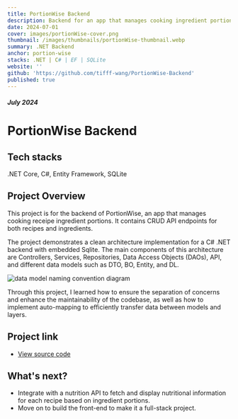 ```yaml
---
title: PortionWise Backend
description: Backend for an app that manages cooking ingredient portions
date: 2024-07-01
cover: images/portionWise-cover.png
thumbnail: /images/thumbnails/portionWise-thumbnail.webp
summary: .NET Backend
anchor: portion-wise
stacks: .NET | C# | EF | SQLite
website: ''
github: 'https://github.com/tifff-wang/PortionWise-Backend'
published: true
---
```


##### July 2024

# PortionWise Backend

## Tech stacks

.NET Core, C#, Entity Framework, SQLite

## Project Overview

This project is for the backend of PortionWise, an app that manages cooking receipe ingredient portions. It contains CRUD API endpoints for both recipes and ingredients.

The project demonstrates a clean architecture implementation for a C# .NET backend with embedded Sqlite. The main components of this architecture are Controllers, Services, Repositories, Data Access Objects (DAOs), API, and different data models such as DTO, BO, Entity, and DL.

<img
    src="/images/data_model_naming_convention.png"
    alt="data model naming convention diagram"
/>

Through this project, I learned how to ensure the separation of concerns and enhance the maintainability of the codebase, as well as how to implement auto-mapping to efficiently transfer data between models and layers.

## Project link

-   [View source code](https://github.com/tifff-wang/PortionWise-Backend)

## What's next?

-   Integrate with a nutrition API to fetch and display nutritional information for each recipe based on ingredient portions.
-   Move on to build the front-end to make it a full-stack project.
